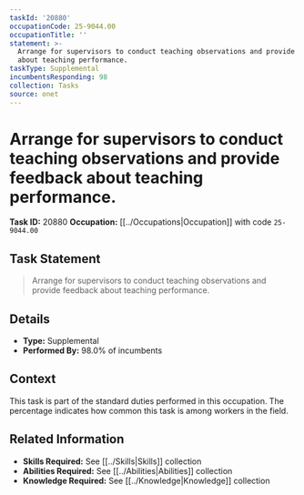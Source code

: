```yaml
---
taskId: '20880'
occupationCode: 25-9044.00
occupationTitle: ''
statement: >-
  Arrange for supervisors to conduct teaching observations and provide feedback
  about teaching performance.
taskType: Supplemental
incumbentsResponding: 98
collection: Tasks
source: onet
---
```

# Arrange for supervisors to conduct teaching observations and provide feedback about teaching performance.

**Task ID:** 20880
**Occupation:** [[../Occupations|Occupation]] with code `25-9044.00`

## Task Statement

> Arrange for supervisors to conduct teaching observations and provide feedback about teaching performance.

## Details

- **Type:** Supplemental
- **Performed By:** 98.0% of incumbents

## Context

This task is part of the standard duties performed in this occupation. The percentage indicates how common this task is among workers in the field.

## Related Information

- **Skills Required:** See [[../Skills|Skills]] collection
- **Abilities Required:** See [[../Abilities|Abilities]] collection
- **Knowledge Required:** See [[../Knowledge|Knowledge]] collection
